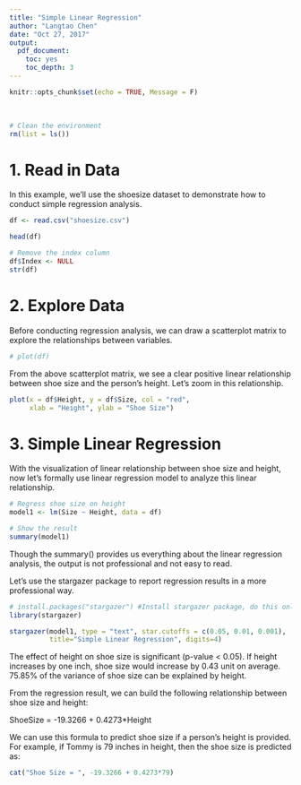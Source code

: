 ```yaml
---
title: "Simple Linear Regression"
author: "Langtao Chen"
date: "Oct 27, 2017"
output: 
  pdf_document: 
    toc: yes
    toc_depth: 3
---
```


```r
knitr::opts_chunk$set(echo = TRUE, Message = F)
```

&nbsp;
&nbsp;


\newpage


```r
# Clean the environment
rm(list = ls())
```


# 1. Read in Data

In this example, we'll use the shoesize dataset to demonstrate how to conduct simple regression analysis.

```r
df <- read.csv("shoesize.csv")
```

```r
head(df)
```

```r
# Remove the index column
df$Index <- NULL
str(df)
```

# 2. Explore Data

Before conducting regression analysis, we can draw a scatterplot matrix to explore the relationships between variables.

```r
# plot(df)
```

From the above scatterplot matrix, we see a clear positive linear relationship between shoe size and the person's height. Let's zoom in this relationship.

```r
plot(x = df$Height, y = df$Size, col = "red",
     xlab = "Height", ylab = "Shoe Size")
```

# 3. Simple Linear Regression

With the visualization of linear relationship between shoe size and height, now let's formally use linear regression model to analyze this linear relationship.

```r
# Regress shoe size on height
model1 <- lm(Size ~ Height, data = df)

# Show the result
summary(model1)
```

Though the summary() provides us everything about the linear regression analysis, the output is not professional and not easy to read.

Let's use the stargazer package to report regression results in a more professional way.

```r
# install.packages("stargazer") #Install stargazer package, do this only once
library(stargazer)
```


```r
stargazer(model1, type = "text", star.cutoffs = c(0.05, 0.01, 0.001),
          title="Simple Linear Regression", digits=4)
```


The effect of height on shoe size is significant (p-value < 0.05). If height increases by one inch, shoe size would increase by 0.43 unit on average. 75.85% of the variance of shoe size can be explained by height.

From the regression result, we can build the following relationship between shoe size and height:

ShoeSize = -19.3266 + 0.4273*Height

We can use this formula to predict shoe size if a person's height is provided. For example, if Tommy is 79 inches in height, then the shoe size is predicted as:

```r
cat("Shoe Size = ", -19.3266 + 0.4273*79)
```

